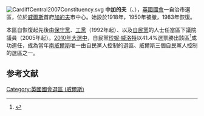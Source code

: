 {{NoteTA|G1=UK Places}}
{{Orphan|time=2016-12-20T14:28:22+00:00}}

[[File:CardiffCentral2007Constituency.svg|right]]
'''中加的夫'''（{{lang-en|Cardiff Central}}、{{lang-cy|Caerdydd Canolog}}），[[英國|英國]][[英國國會|國會]]一自治市選區，位於[[威爾斯|威爾斯]]首府[[加的夫|加的夫]]市中心。始設於1918年，1950年被撤，1983年恢復。

本區自恢復起先後由[[保守黨_(英國)|保守黨]]、[[工黨_(英國)|工黨]]（1992年起）、以及[[自由民主黨_(英國)|自民黨]]的人士任當區下議院議員（2005年起）。[[2010年英國大選|2010年大選中]]，自民黨[[珍妮·威洛特|珍妮·威洛特]]以41.4%選票勝出該區<ref>{{cite news
|publisher=[[英國廣播公司|英國廣播公司]]
|date=2010年5月7日
|title=Election 2010/Constituency/Cardiff Central
|url=http://news.bbc.co.uk/1/shared/election2010/results/constituency/w10.stm
|accessdate=2010年6月5日
|archive-date=2011年2月3日
|archive-url=https://wayback.archive-it.org/all/20110203194104/http://news.bbc.co.uk/2/shared/election2010/results/constituency/w10.stm
|dead-url=no
}}</ref>成功連任，成為當年[[南威爾斯|南威爾斯]]唯一由自民黨人控制的選區、威爾斯三個自民黨人控制的選區之一。

==参考文献==
<div class="references-small">
<references></references>
</div>

{{DEFAULTSORT:Cardiff Central (UK Parliament constituency)}}
[[Category:英國國會選區_(威爾斯)|Category:英國國會選區 (威爾斯)]]